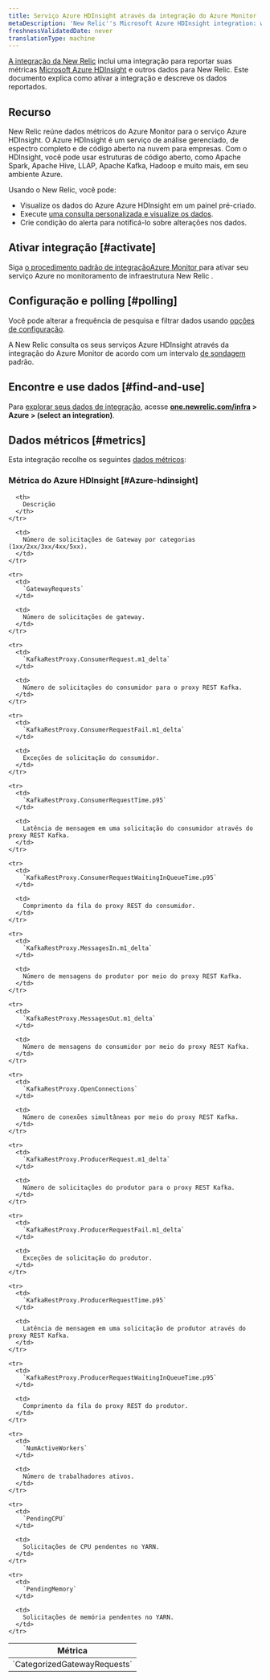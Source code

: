 ```yaml
---
title: Serviço Azure HDInsight através da integração do Azure Monitor
metaDescription: 'New Relic''s Microsoft Azure HDInsight integration: what data it reports and how to enable it.'
freshnessValidatedDate: never
translationType: machine
---
```


[A integração da New Relic](/docs/infrastructure/integrations-getting-started/getting-started/introduction-infrastructure-integrations) inclui uma integração para reportar suas métricas [Microsoft Azure HDInsight](https://azure.microsoft.com/en-us/products/hdinsight/) e outros dados para New Relic. Este documento explica como ativar a integração e descreve os dados reportados.

## Recurso

New Relic reúne dados métricos do Azure Monitor para o serviço Azure HDInsight. O Azure HDInsight é um serviço de análise gerenciado, de espectro completo e de código aberto na nuvem para empresas. Com o HDInsight, você pode usar estruturas de código aberto, como Apache Spark, Apache Hive, LLAP, Apache Kafka, Hadoop e muito mais, em seu ambiente Azure.

Usando o New Relic, você pode:

* Visualize os dados do Azure Azure HDInsight em um painel pré-criado.
* Execute [uma consulta personalizada e visualize os dados](/docs/infrastructure/integrations-getting-started/getting-started/use-integration-data-new-relic-insights).
* Crie condição do alerta para notificá-lo sobre alterações nos dados.

## Ativar integração [#activate]

Siga [o procedimento padrão de integraçãoAzure Monitor ](/docs/infrastructure/microsoft-azure-integrations/azure-integrations-list/azure-monitor)para ativar seu serviço Azure no monitoramento de infraestrutura New Relic .

## Configuração e polling [#polling]

Você pode alterar a frequência de pesquisa e filtrar dados usando [opções de configuração](/docs/infrastructure/microsoft-azure-integrations/azure-integrations-list/azure-monitor/#settings).

A New Relic consulta os seus serviços Azure HDInsight através da integração do Azure Monitor de acordo com um intervalo [de sondagem](/docs/infrastructure/microsoft-azure-integrations/azure-integrations-list/azure-monitor/#settings) padrão.

## Encontre e use dados [#find-and-use]

Para [explorar seus dados de integração](/docs/infrastructure/integrations/find-use-infrastructure-integration-data), acesse <DoNotTranslate>**[one.newrelic.com/infra](https://one.newrelic.com/infra) > Azure > (select an integration)**</DoNotTranslate>.

## Dados métricos [#metrics]

Esta integração recolhe os seguintes [dados métricos](/docs/infrastructure/integrations-getting-started/getting-started/understand-integration-data-data-types#metric):

### Métrica do Azure HDInsight [#Azure-hdinsight]

<table>
  <thead>
    <tr>
      <th style={{ width: "300px" }}>
        Métrica
      </th>

      <th>
        Descrição
      </th>
    </tr>
  </thead>

  <tbody>
    <tr>
      <td>
        `CategorizedGatewayRequests`
      </td>

      <td>
        Número de solicitações de Gateway por categorias (1xx/2xx/3xx/4xx/5xx).
      </td>
    </tr>

    <tr>
      <td>
        `GatewayRequests`
      </td>

      <td>
        Número de solicitações de gateway.
      </td>
    </tr>

    <tr>
      <td>
        `KafkaRestProxy.ConsumerRequest.m1_delta`
      </td>

      <td>
        Número de solicitações do consumidor para o proxy REST Kafka.
      </td>
    </tr>

    <tr>
      <td>
        `KafkaRestProxy.ConsumerRequestFail.m1_delta`
      </td>

      <td>
        Exceções de solicitação do consumidor.
      </td>
    </tr>

    <tr>
      <td>
        `KafkaRestProxy.ConsumerRequestTime.p95`
      </td>

      <td>
        Latência de mensagem em uma solicitação do consumidor através do proxy REST Kafka.
      </td>
    </tr>

    <tr>
      <td>
        `KafkaRestProxy.ConsumerRequestWaitingInQueueTime.p95`
      </td>

      <td>
        Comprimento da fila do proxy REST do consumidor.
      </td>
    </tr>

    <tr>
      <td>
        `KafkaRestProxy.MessagesIn.m1_delta`
      </td>

      <td>
        Número de mensagens do produtor por meio do proxy REST Kafka.
      </td>
    </tr>

    <tr>
      <td>
        `KafkaRestProxy.MessagesOut.m1_delta`
      </td>

      <td>
        Número de mensagens do consumidor por meio do proxy REST Kafka.
      </td>
    </tr>

    <tr>
      <td>
        `KafkaRestProxy.OpenConnections`
      </td>

      <td>
        Número de conexões simultâneas por meio do proxy REST Kafka.
      </td>
    </tr>

    <tr>
      <td>
        `KafkaRestProxy.ProducerRequest.m1_delta`
      </td>

      <td>
        Número de solicitações do produtor para o proxy REST Kafka.
      </td>
    </tr>

    <tr>
      <td>
        `KafkaRestProxy.ProducerRequestFail.m1_delta`
      </td>

      <td>
        Exceções de solicitação do produtor.
      </td>
    </tr>

    <tr>
      <td>
        `KafkaRestProxy.ProducerRequestTime.p95`
      </td>

      <td>
        Latência de mensagem em uma solicitação de produtor através do proxy REST Kafka.
      </td>
    </tr>

    <tr>
      <td>
        `KafkaRestProxy.ProducerRequestWaitingInQueueTime.p95`
      </td>

      <td>
        Comprimento da fila do proxy REST do produtor.
      </td>
    </tr>

    <tr>
      <td>
        `NumActiveWorkers`
      </td>

      <td>
        Número de trabalhadores ativos.
      </td>
    </tr>

    <tr>
      <td>
        `PendingCPU`
      </td>

      <td>
        Solicitações de CPU pendentes no YARN.
      </td>
    </tr>

    <tr>
      <td>
        `PendingMemory`
      </td>

      <td>
        Solicitações de memória pendentes no YARN.
      </td>
    </tr>
  </tbody>
</table>